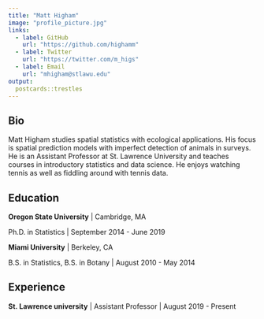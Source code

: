 ```yaml
---
title: "Matt Higham"
image: "profile_picture.jpg"
links:
  - label: GitHub
    url: "https://github.com/highamm"
  - label: Twitter
    url: "https://twitter.com/m_higs"
  - label: Email
    url: "mhigham@stlawu.edu"
output:
  postcards::trestles
---
```

 
## Bio

Matt Higham studies spatial statistics with ecological applications. His focus is spatial prediction models with imperfect detection of animals in surveys. He is an Assistant Professor at St. Lawrence University and teaches courses in introductory statistics and data science. He enjoys watching tennis as well as fiddling around with tennis data.

## Education

**Oregon State University** | Cambridge, MA

Ph.D. in Statistics | September 2014 - June 2019

**Miami University** | Berkeley, CA

B.S. in Statistics, B.S. in Botany | August 2010 - May 2014

## Experience

**St. Lawrence university** | Assistant Professor | August 2019 - Present
